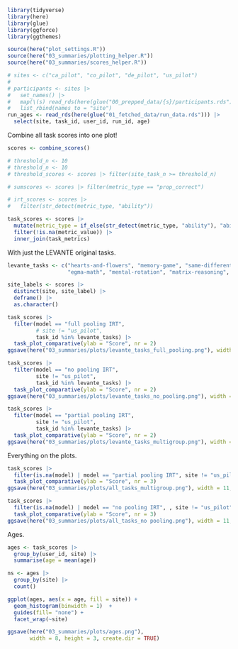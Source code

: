 ```r
library(tidyverse)
library(here)
library(glue)
library(ggforce)
library(ggthemes)

source(here("plot_settings.R"))
source(here("03_summaries/plotting_helper.R"))
source(here("03_summaries/scores_helper.R"))
```

```r
# sites <- c("ca_pilot", "co_pilot", "de_pilot", "us_pilot")
# 
# participants <- sites |>
#   set_names() |>
#   map(\(s) read_rds(here(glue("00_prepped_data/{s}/participants.rds")))) |>
#   list_rbind(names_to = "site")
run_ages <- read_rds(here(glue("01_fetched_data/run_data.rds"))) |>
  select(site, task_id, user_id, run_id, age)
```

Combine all task scores into one plot!

```r
scores <- combine_scores()
```

```r
# threshold_n <- 10
# threshold_n <- 10
# threshold_scores <- scores |> filter(site_task_n >= threshold_n)

# sumscores <- scores |> filter(metric_type == "prop_correct")

# irt_scores <- scores |>
#   filter(str_detect(metric_type, "ability"))

task_scores <- scores |>
  mutate(metric_type = if_else(str_detect(metric_type, "ability"), "ability", metric_type)) |>
  filter(!is.na(metric_value)) |>
  inner_join(task_metrics)
```


With just the LEVANTE original tasks. 

```r
levante_tasks <- c("hearts-and-flowers", "memory-game", "same-different-selection", 
                   "egma-math", "mental-rotation", "matrix-reasoning", "trog", "vocab", "theory-of-mind")

site_labels <- scores |>
  distinct(site, site_label) |>
  deframe() |>
  as.character()

task_scores |>
  filter(model == "full pooling IRT",
         # site != "us_pilot", 
         task_id %in% levante_tasks) |>
  task_plot_comparative(ylab = "Score", nr = 2)
ggsave(here("03_summaries/plots/levante_tasks_full_pooling.png"), width = 11, height = 6)
```

```r
task_scores |>
  filter(model == "no pooling IRT",
         site != "us_pilot",
         task_id %in% levante_tasks) |>
  task_plot_comparative(ylab = "Score", nr = 2)
ggsave(here("03_summaries/plots/levante_tasks_no_pooling.png"), width = 11, height = 6)
```


```r
task_scores |>
  filter(model == "partial pooling IRT",
         site != "us_pilot",
         task_id %in% levante_tasks) |>
  task_plot_comparative(ylab = "Score", nr = 2)
ggsave(here("03_summaries/plots/levante_tasks_multigroup.png"), width = 11, height = 6)
```

Everything on the plots.

```r
task_scores |>
  filter(is.na(model) | model == "partial pooling IRT", site != "us_pilot") |>
  task_plot_comparative(ylab = "Score", nr = 3)
ggsave(here("03_summaries/plots/all_tasks_multigroup.png"), width = 11, height = 8)
```

```r
task_scores |>
  filter(is.na(model) | model == "no pooling IRT", , site != "us_pilot") |>
  task_plot_comparative(ylab = "Score", nr = 3)
ggsave(here("03_summaries/plots/all_tasks_no pooling.png"), width = 11, height = 8)
```

Ages. 

```r
ages <- task_scores |>
  group_by(user_id, site) |>
  summarise(age = mean(age))

ns <- ages |>
  group_by(site) |>
  count()

ggplot(ages, aes(x = age, fill = site)) + 
  geom_histogram(binwidth = 1)  + 
  guides(fill= "none") + 
  facet_wrap(~site)

ggsave(here("03_summaries/plots/ages.png"), 
       width = 8, height = 3, create.dir = TRUE)
```

